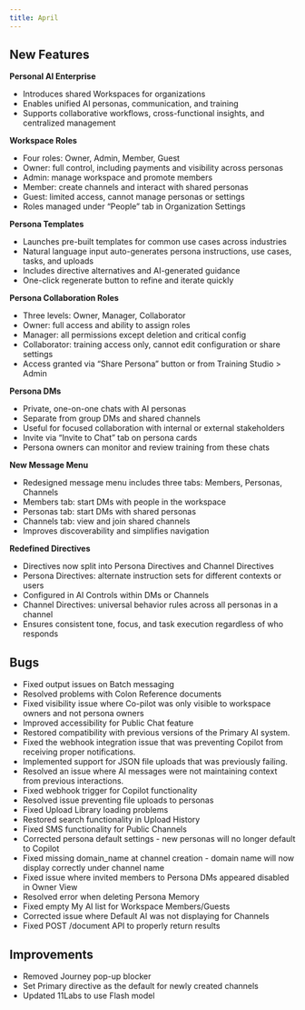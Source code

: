 ```yaml
---
title: April
---
```


## New Features

**Personal AI Enterprise**
- Introduces shared Workspaces for organizations
- Enables unified AI personas, communication, and training
- Supports collaborative workflows, cross-functional insights, and centralized management

**Workspace Roles**
- Four roles: Owner, Admin, Member, Guest
- Owner: full control, including payments and visibility across personas
- Admin: manage workspace and promote members
- Member: create channels and interact with shared personas
- Guest: limited access, cannot manage personas or settings
- Roles managed under “People” tab in Organization Settings

**Persona Templates**
- Launches pre-built templates for common use cases across industries
- Natural language input auto-generates persona instructions, use cases, tasks, and uploads
- Includes directive alternatives and AI-generated guidance
- One-click regenerate button to refine and iterate quickly

**Persona Collaboration Roles**
- Three levels: Owner, Manager, Collaborator
- Owner: full access and ability to assign roles
- Manager: all permissions except deletion and critical config
- Collaborator: training access only, cannot edit configuration or share settings
- Access granted via “Share Persona” button or from Training Studio > Admin

**Persona DMs**
- Private, one-on-one chats with AI personas
- Separate from group DMs and shared channels
- Useful for focused collaboration with internal or external stakeholders
- Invite via “Invite to Chat” tab on persona cards
- Persona owners can monitor and review training from these chats

**New Message Menu**
- Redesigned message menu includes three tabs: Members, Personas, Channels
- Members tab: start DMs with people in the workspace
- Personas tab: start DMs with shared personas
- Channels tab: view and join shared channels
- Improves discoverability and simplifies navigation

**Redefined Directives**
- Directives now split into Persona Directives and Channel Directives
- Persona Directives: alternate instruction sets for different contexts or users
- Configured in AI Controls within DMs or Channels
- Channel Directives: universal behavior rules across all personas in a channel
- Ensures consistent tone, focus, and task execution regardless of who responds

## Bugs

- Fixed output issues on Batch messaging
- Resolved problems with Colon Reference documents
- Fixed visibility issue where Co-pilot was only visible to workspace owners and not persona owners
- Improved accessibility for Public Chat feature
- Restored compatibility with previous versions of the Primary AI system.
- Fixed the webhook integration issue that was preventing Copilot from receiving proper notifications.
- Implemented support for JSON file uploads that was previously failing.
- Resolved an issue where AI messages were not maintaining context from previous interactions.
- Fixed webhook trigger for Copilot functionality
- Resolved issue preventing file uploads to personas
- Fixed Upload Library loading problems
- Restored search functionality in Upload History
- Fixed SMS functionality for Public Channels
- Corrected persona default settings - new personas will no longer default to Copilot
- Fixed missing domain_name at channel creation - domain name will now display correctly under channel name
- Fixed issue where invited members to Persona DMs appeared disabled in Owner View
- Resolved error when deleting Persona Memory
- Fixed empty My AI list for Workspace Members/Guests
- Corrected issue where Default AI was not displaying for Channels
- Fixed POST /document API to properly return results

## Improvements
- Removed Journey pop-up blocker
- Set Primary directive as the default for newly created channels
- Updated 11Labs to use Flash model



